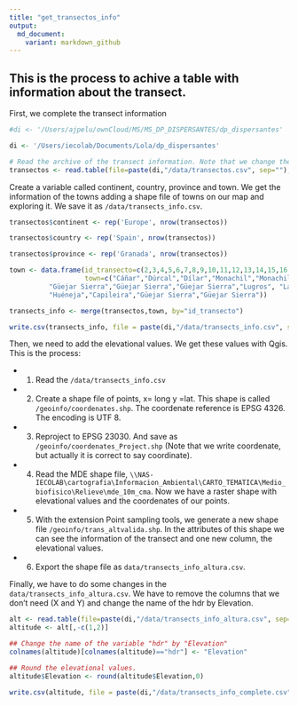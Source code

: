 ```yaml
---
title: "get_transectos_info"
output:
  md_document:
    variant: markdown_github
---
```


## This is the process to achive a table with information about the transect.

First, we complete the transect information

```r
#di <- '/Users/ajpelu/ownCloud/MS/MS_DP_DISPERSANTES/dp_dispersantes'

di <- '/Users/iecolab/Documents/Lola/dp_dispersantes'

# Read the archive of the transect information. Note that we change the encoding. 
transectos <- read.table(file=paste(di,"/data/transectos.csv", sep=""), header=TRUE, sep=",", fileEncoding='UTF-8')
```

Create a variable called continent, country, province and town. We get the information of the towns adding a shape file of towns on our map and exploring it. We save it as `/data/transects_info.csv`. 

```r

transectos$continent <- rep('Europe', nrow(transectos))

transectos$country <- rep('Spain', nrow(transectos))

transectos$province <- rep('Granada', nrow(transectos))

town <- data.frame(id_transecto=c(2,3,4,5,6,7,8,9,10,11,12,13,14,15,16,17),
                   town=c("Cáñar","Dúrcal","Dílar","Monachil","Monachil","Güejar Sierra","Güejar Sierra",
          "Güejar Sierra","Güejar Sierra","Güejar Sierra","Lugros",	"Lanteira",
          "Huéneja","Capileira","Güejar Sierra","Güejar Sierra"))

transects_info <- merge(transectos,town, by="id_transecto")

write.csv(transects_info, file = paste(di,"/data/transects_info.csv", sep=""), row.names=FALSE, quote= FALSE, fileEncoding='UTF-8')

``` 

Then, we need to add the elevational values. We get these values with Qgis. This is the process:

* 1. Read the `/data/transects_info.csv` 

* 2. Create a shape file of points, x= long y =lat. This shape is called `/geoinfo/coordenates.shp`.
The coordenate reference is EPSG 4326. The encoding is UTF 8. 

* 3. Reproject to EPSG 23030. And save as `/geoinfo/coordenates_Project.shp`
(Note that we write coordenate, but actually it is correct to say coordinate).

* 4. Read the MDE shape file, `\\NAS-IECOLAB\cartografia\Informacion_Ambiental\CARTO_TEMATICA\Medio_biofisico\Relieve\mde_10m_cma`. Now we have a raster shape with elevational values and the coordenates of our points. 

* 5. With the extension Point sampling tools, we generate a new shape file `/geoinfo/trans_altvalida.shp`. In the attributes of this shape we can see the information of the transect and one new column, the elevational values.

* 6. Export the shape file as `data/transects_info_altura.csv`. 



Finally, we have to do some changes in the `data/transects_info_altura.csv`. We have to remove the columns that we don't need (X and Y) and change the name of the hdr by Elevation. 

```r

alt <- read.table(file=paste(di,"/data/transects_info_altura.csv", sep=""), header=TRUE, sep=",", fileEncoding='UTF-8')
altitude <- alt[,-c(1,2)]

## Change the name of the variable "hdr" by "Elevation"
colnames(altitude)[colnames(altitude)=="hdr"] <- "Elevation"

## Round the elevational values.
altitude$Elevation <- round(altitude$Elevation,0)

write.csv(altitude, file = paste(di,"/data/transects_info_complete.csv", sep=""), row.names=FALSE, quote= FALSE, fileEncoding='UTF-8')
```

